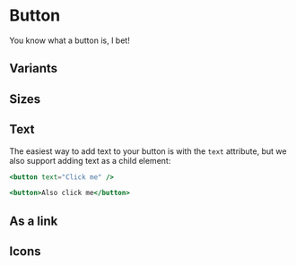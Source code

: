 
<Meta title="Atoms/Button" of={ButtonStories} />

# Button

You know what a button is, I bet!

<Canvas>
  <Story of={ButtonStories.Default} />
</Canvas>

## Variants

<Canvas>
  <Story of={ButtonStories.Primary} />
  <Story of={ButtonStories.Secondary} />
  <Story of={ButtonStories.Toolbar} />
</Canvas>

## Sizes

<Canvas>
  <Story of={ButtonStories.Small} />
  <Story of={ButtonStories.Medium} />
  <Story of={ButtonStories.Large} />
</Canvas>

## Text

The easiest way to add text to your button is with the `text` attribute, but we also support adding text as a child element:

```jsx
<button text="Click me" />

<button>Also click me</button>
```

## As a link

<Canvas>
  <Story of={ButtonStories.Link} />
</Canvas>

## Icons

<Canvas>
  <Story of={ButtonStories.IconOnly} />
  <Story of={ButtonStories.TextAndIcon} />
</Canvas>

<ArgsTable story="Default" />

